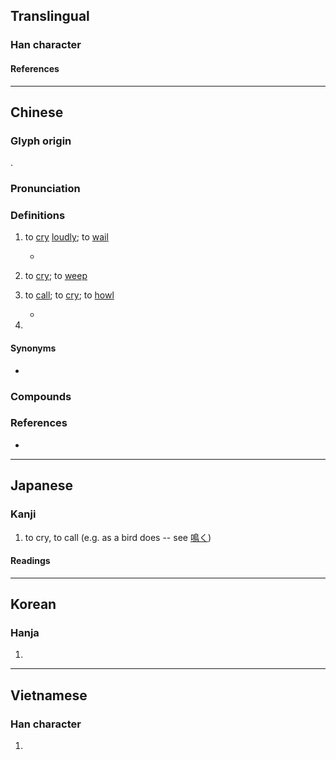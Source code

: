 {{character info}}
==Translingual==

===Han character===
{{Han char|rn=30|rad=口|as=09|sn=12|four=60027|canj=RYBB|ids=⿰口帝}}

====References====
{{Han ref|kx=0197.010|dkj=03887|dj=0418.220|hdz=10659.100|uh=557C}}

----

==Chinese==
{{zh-forms|alt=嗁,㖒,㖷,渧,*諦,謕}}

===Glyph origin===
{{Han etym}}
{{Han compound|口|帝|ls=psc|c1=s|c2=p|t1=mouth}}.

===Pronunciation===
{{zh-pron
|m=tí
|m-s=ti2
|dg=
|c=tai4
|c-t=hai3
|g=ti2
|h=pfs=thài/tì;gd=tai2/ti2
|h_note=thài/tai2 - vernacular; tì/ti2 - literary
|j=ti1
|mb=tî
|md=tiè/tà̤
|md_note=tiè - vernacular; tà̤ - literary
|mn=xm,qz,tw:thî/xm,qz:thê/zz:tê
|mn_note=Xiamen, Quanzhou: thî - vernacular; thê - literary
|mn-t=ti5
|w=3di
|x=di2
|mc=y
|oc=y
|cat=v,pn
}}

===Definitions===
{{zh-hanzi}}

# {{zh-no-solo}} to [[cry]] [[loudly]]; to [[wail]]
#: {{zh-x|啼哭|to cry loudly; to wail}}
#: {{zh-x|哭哭--啼啼|to cry continuously}}
#: {{zh-x|啼笑皆非|to be so ridiculous that it is both saddening and provokes laughter at the same time}}
#* {{zh-x|呼天 而 啼，盡哀 而 止。|ref=Lvshichunqiu}}
# {{lb|zh|dialectal|by extension}} to [[cry]]; to [[weep]]
# {{zh-no-solo}} {{lb|zh|of birds or beasts}} to [[call]]; to [[cry]]; to [[howl]]
#: {{zh-x|啼叫|to screech}}
#: {{zh-x|烏 啼|crows '''caw'''}}
#* {{zh-x|春眠 不 覺{jué} 曉，處處 聞 啼 鳥。||CL|ref='''Tang dynasty''', {{w|Meng Haoran}}, {{w2|zh|pref=《|春曉|suf=》}}}}
# {{surname|zh}}

====Synonyms====
* {{sense|to cry}}
{{zh-syn-saurus|哭泣}}
{{zh-dial|哭}}

===Compounds===
{{zh-der|啼飢號寒|哭哭啼啼|啼叫|悲啼|啼哭|啼笑皆非|乾啼濕哭|兒啼|啼天哭地|啼珠|啼鵑|啼痕|啼啼哭哭|亂啼|初試啼聲|啼聲|燕語鶯啼|燕舞鶯啼|月落烏啼|杜鵑啼血|柳啼花怨|望帝啼鵑|鶯啼|號寒啼飢|鶯啼燕語|啼嘛|兒啼帖|含啼|呱呱啼|呱啼|啼呼|啼咽|啼哭郎君|啼唱|啼喚|啼妝|啼明|啼明雞|啼泣|啼眼|啼粧|啼號|啼血|啼謼|啼饑|啼饑號寒|啼魂|啼鳴|嗥啼|嬌啼|射像止啼|怨啼鵑|柳泣花啼|濕哭乾啼|烏啼|烏啼引|烏夜啼|狗盜雞啼|猿啼鶴唳|猿啼鶴怨|玉啼|盜啼|破啼|葫蘆啼|蟬啼|詀啼|詛啼|銜啼|雌雉啼|驚啼|鳥哭猿啼|鳥啼花怨|鳥啼花落|鴞啼鬼嘯|鵑啼|鶯啼序|齊壘啼烏}}

===References===
* {{R:yue:Hanzi}}

----

==Japanese==

===Kanji===
{{ja-kanji|grade=|rs=口09}}

# to cry, to call (e.g. as a bird does -- see [[鳴く]])

====Readings====
{{ja-readings
|goon=だい
|kanon=てい
|kun=な-く
}}

----

==Korean==

===Hanja===
{{ko-hanja|hangeul=제|rv=je|mr=che|y=cey}}

# {{rfdef|ko|sort=口09}}

----

==Vietnamese==

===Han character===
{{vi-hantu|[[đề]]|rs=口09}}

# {{rfdef|vi|sort=口09}}